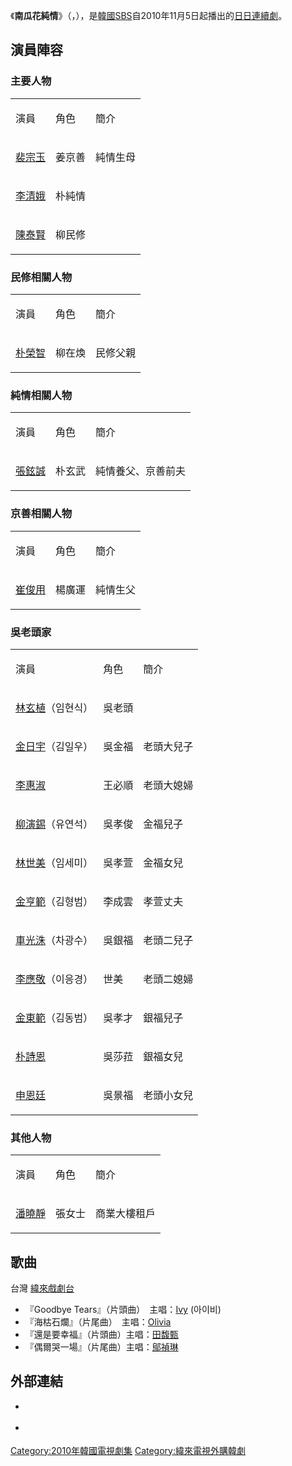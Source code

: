 {{Infobox Television
| show_name = 南瓜花純情
| original_name = {{lang|ko|호박꽃 순정}}
| image = [[File:Pure_Pumpkin_Flower.JPG|250px]]
| caption              = 
| show_name_2          = 
| genre                = 日日劇
| format               = 
| creator              = 
| developer            = 
| writer               = [[河清玉|河清玉]]
| director             = [[白秀燦|白秀燦]]
| creative_director    = 
| presenter            = 
| starring             = [[裴宗玉|裴宗玉]]、[[李清娥|李清娥]]、[[陳泰賢|陳泰賢]]<br>[[張鉉誠|張鉉誠]]、[[李惠淑|李惠淑]]、[[崔俊用|崔俊用]]
| judges               = 
| voices               = 
| narrated             = 
| theme_music_composer = 
| opentheme            = 
| endtheme             = 
| composer             = 
| country              = {{KOR}}
| language             =
| num_seasons          =
| num_episodes         = 124
| list_episodes        =
| executive_producer   =
| producer             = [[金政珉|金政珉]]
| supervising_producer =
| editor               =
| location             =
| cinematography       =
| camera               =
| runtime              = 
| company              = [[Pan_Entertainment|Pan Entertainment]]
| distributor          =
| channel              = [[SBS_(韓國)|SBS]]
| picture_format       = [[高清晰度电视|-{zh-hans:高清晰度电视; zh-hant:高解析度電視; zh-tw:高畫質電視;}-]]
| audio_format         =
| slogan               =
| first_run            = {{KOR}}
| first_aired          = {{start date|2010|11|5}}
| last_aired           = {{end date|2011|5|13}}
| status               =
| preceded_by          = [[三姊妹|三姊妹]]
| followed_by          = [[當你入睡|當你入睡]]
| related              =
| website              = http://tv.sbs.co.kr/soonjung/
| production_website   =
}}
《'''南瓜花純情'''》（{{Lang-ko|'''호박꽃 순정'''}}，{{lang-en|'''Pure Pumpkin Flower'''}}），是[[韓國|韓國]][[SBS_(韓國)|SBS]]自2010年11月5日起播出的[[SBS日日連續劇|日日連續劇]]。

== 演員陣容 ==
=== 主要人物 ===
{|class="wikitable" 
|- style="width:100%; background:cornflowerblue; color:white" align=center
|演員||角色||簡介
|-
|[[裴宗玉|裴宗玉]] || 姜京善||純情生母
|-
|[[李清娥|李清娥]] || 朴純情||
|-
|[[陳泰賢|陳泰賢]] || 柳民修||
|}
=== 民修相關人物 ===
{|class="wikitable" 
|- style="width:100%; background:cornflowerblue; color:white" align=center
|演員||角色||簡介
|-
|[[朴榮智|朴榮智]]|| 柳在煥||民修父親
|}
=== 純情相關人物 ===
{|class="wikitable" 
|- style="width:100%; background:cornflowerblue; color:white" align=center
|演員||角色||簡介
|-
|[[張鉉誠|張鉉誠]] || 朴玄武||純情養父、京善前夫
|}
=== 京善相關人物 ===
{|class="wikitable" 
|- style="width:100%; background:cornflowerblue; color:white" align=center
|演員||角色||簡介
|-
|[[崔俊用|崔俊用]] || 楊廣運||純情生父
|}
=== 吳老頭家 ===
{|class="wikitable" 
|- style="width:100%; background:cornflowerblue; color:white" align=center
|演員||角色||簡介
|-
|[[林玄植|林玄植]]（임현식） || 吳老頭||
|-
|[[金日宇|金日宇]]（김일우） || 吳金福||老頭大兒子
|-
|[[李惠淑|李惠淑]] || 王必順||老頭大媳婦
|-
|[[柳演錫|柳演錫]]（유연석） || 吳孝俊||金福兒子
|-
|[[林世美|林世美]]（임세미） || 吳孝萱||金福女兒
|-
|[[金亨範|金亨範]]（김형범） || 李成雲||孝萱丈夫
|-
|[[車光洙|車光洙]]（차광수） || 吳銀福||老頭二兒子
|-
|[[李應敬|李應敬]]（이응경） || 世美||老頭二媳婦
|-
|[[金東範|金東範]]（김동범） || 吳孝才||銀福兒子
|-
|[[朴詩恩|朴詩恩]] || 吳莎菈||銀福女兒
|-
|[[申恩廷|申恩廷]] || 吳景福||老頭小女兒
|}

=== 其他人物 ===
{|class="wikitable" 
|- style="width:100%; background:cornflowerblue; color:white" align=center
|演員||角色||簡介
|-
|[[潘曉靜|潘曉靜]] || 張女士||商業大樓租戶
|}

== 歌曲 ==
台灣 [[緯來戲劇台|緯來戲劇台]]
* 『Goodbye Tears』（片頭曲）　主唱：[[IVY(韓國歌手)|Ivy]] (아이비)
* 『海枯石爛』（片尾曲）　主唱：[[王儷婷|Olivia]]
* 『還是要幸福』（片頭曲）主唱：[[田馥甄|田馥甄]]
* 『偶爾哭一場』（片尾曲）主唱：[[鄔禎琳|鄔禎琳]]

== 外部連結 ==
* {{official|http://tv.sbs.co.kr/soonjung/ |韓國SBS}} {{ko}}
* {{official|http://drama.videoland.com.tw/channel/soonjung/index.html |臺灣緯來}} {{zh-tw}}

{{電視節目的變遷
| 電視台= {{KOR}} [[SBS_(韓國)|SBS]]
| 播放檔次= [[SBS日日連續劇|日日劇]]
| 節目名稱= 南瓜花純情<br />（2010年11月5日 - 2011年5月13日）
| 上一節目= [[三姊妹_(韓國電視劇)|三姊妹]]<br />（2010年4月19日 - 2010年10月27日）
| 下一節目= [[你睡著的時候|你睡著的時候]]<br />（2011年5月16日 - 2011年11月11日）
}}
{{電視節目的變遷
| 電視台= {{TWN}} [[緯來戲劇台|緯來戲劇台]]
| 播放檔次= 星期一至五 19:00 - 21:00<br>7月26日首播為20:00 - 21:00<br />8月2日起改為20:00 - 22:00<br />9月26日起改為20:00 - 21:00
| 節目名稱= 南瓜花純情<br />（2011年7月26日 - 2011年10月12日）
| 上一節目= [[愛的烙印_紅字|愛的烙印 紅字]]<br />（2011年3月29日 - 2011年7月26日）
| 下一節目= [[每天夜晚|想你．每天每夜]] <br />（2011年9月26日 - 2011年10月31日）
}}
{{SBS日日連續劇}}
{{Pan Entertainment}}
{{DEFAULTSORT:Hobagkkoch Sunjeong}}

[[Category:2010年韓國電視劇集|Category:2010年韓國電視劇集]]
[[Category:緯來電視外購韓劇|Category:緯來電視外購韓劇]]